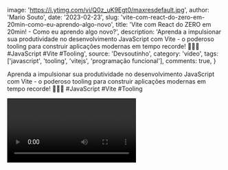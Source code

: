 
  image: 'https://i.ytimg.com/vi/Q0z_uK9Egt0/maxresdefault.jpg',
  author: 'Mario Souto',
  date: '2023-02-23',
  slug: 'vite-com-react-do-zero-em-20min-como-eu-aprendo-algo-novo',
  title: 'Vite com React do ZERO em 20min! - Como eu aprendo algo novo?',
  description: 'Aprenda a impulsionar sua produtividade no desenvolvimento JavaScript com Vite - o poderoso tooling para construir aplicações modernas em tempo recorde! 🚀👨‍💻 #JavaScript #Vite #Tooling',
  source: 'Devsoutinho',
  category: 'video',
  tags: ['javascript', 'tooling', 'vitejs', 'programação funcional'],
  comments: true,
}


Aprenda a impulsionar sua produtividade no desenvolvimento JavaScript com Vite - o poderoso tooling para construir aplicações modernas em tempo recorde! 🚀👨‍💻 #JavaScript #Vite #Tooling

<Video videoId="Q0z_uK9Egt0" youtube />

